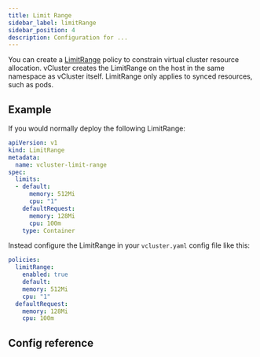 ```yaml
---
title: Limit Range
sidebar_label: limitRange
sidebar_position: 4
description: Configuration for ...
---
```



You can create a [LimitRange](https://kubernetes.io/docs/concepts/policy/limit-range/) policy to constrain virtual cluster resource allocation. vCluster creates the LimitRange on the host in the same namespace as vCluster itself. LimitRange only applies to synced resources, such as pods.

## Example

If you would normally deploy the following LimitRange:

```yaml
apiVersion: v1
kind: LimitRange
metadata:
  name: vcluster-limit-range
spec:
  limits:
  - default:
      memory: 512Mi
      cpu: "1"
    defaultRequest:
      memory: 128Mi
      cpu: 100m
    type: Container
```

Instead configure the LimitRange in your `vcluster.yaml` config file like this:

```yaml
policies:
  limitRange:
    enabled: true
    default:
    memory: 512Mi
    cpu: "1"
  defaultRequest:
    memory: 128Mi
    cpu: 100m

```

## Config reference

<LimitRange/>